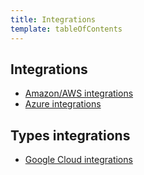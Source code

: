 ```yaml
---
title: Integrations
template: tableOfContents
---
```


## Integrations

* [Amazon/AWS integrations](/docs/infrastructure/integrations/integrations/amazonaws-integrations-0)
* [Azure integrations](/docs/infrastructure/integrations/integrations/azure-integrations)

## Types integrations

* [Google Cloud integrations](/docs/infrastructure/integrations/types-integrations/google-cloud-integrations)
